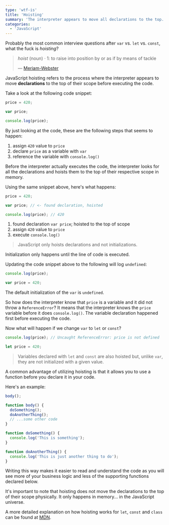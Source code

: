 ```yaml
---
type: 'wtf-is'
title: 'Hoisting'
summary: 'The interpreter appears to move all declarations to the top.'
categories:
  - 'JavaScript'
---
```


Probably the most common interview questions after `var` vs. `let` vs. `const`, what the fuck is _hoisting_?

> _hoist_ (noun) &middot; 1: to raise into position by or as if by means of tackle
>
> &mdash; [Meriam-Webster](https://www.merriam-webster.com/dictionary/hoist)

JavaScript hoisting refers to the process where the interpreter appears to move **declarations** to the top of their scope before executing the code.

Take a look at the following code snippet:

```javascript
price = 420;

var price;

console.log(price);
```

By just looking at the code, these are the following steps that seems to happen:

1. assign `420` value to `price`
1. declare `price` as a variable with `var`
1. reference the variable with `console.log()`

Before the interpreter actually executes the code, the interpreter looks for all the declarations and hoists them to the top of their respective scope in memory.

Using the same snippet above, here's what happens:

```javascript
price = 420;

var price; // <- found declaration, hoisted

console.log(price); // 420
```

1. found declaration `var price`; hoisted to the top of scope
1. assign `420` value to `price`
1. execute `console.log()`

> JavaScript only hoists declarations and not initializations.

Initialization only happens until the line of code is executed.

Updating the code snippet above to the following will log `undefined`:

```javascript
console.log(price);

var price = 420;
```

The default initialization of the `var` is `undefined`.

So how does the interpreter know that `price` is a variable and it did not throw a `ReferenceError`? It means that the interpreter knows the `price` variable before it does `console.log()`. The variable declaration happened first before executing the code.

Now what will happen if we change `var` to `let` or `const`?

```javascript
console.log(price); // Uncaught ReferenceError: price is not defined

let price = 420;
```

> Variables declared with `let` and `const` are also hoisted but, unlike `var`, they are not initialized with a given value.

A common advantage of utilizing hoisting is that it allows you to use a function before you declare it in your code.

Here's an example:

```javascript
body();

function body() {
  doSomething();
  doAnotherThing();
  // ...some other code
}

function doSomething() {
  console.log('This is something');
}

function doAnotherThing() {
  console.log('This is just another thing to do');
}
```

Writing this way makes it easier to read and understand the code as you will see more of your business logic and less of the supporting functions declared below.

It's important to note that hoisting does not move the declarations to the top of their scope physically. It only happens in memory... in the JavaScript universe.

A more detailed explanation on how hoisting works for `let`, `const` and `class` can be found at [MDN](https://developer.mozilla.org/en-US/docs/Glossary/Hoisting).
